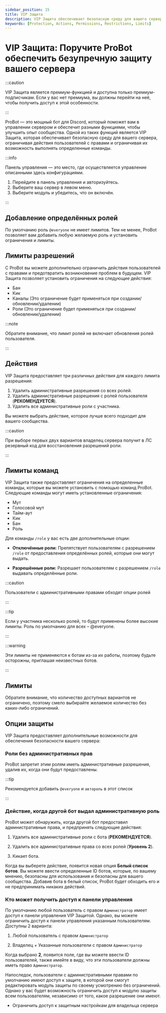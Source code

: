 ```yaml
---
sidebar_position: 15
title: VIP Защита
description: VIP Защита обеспечивает безопасную среду для вашего сервера, ограничивая действия пользователей с правами и ограничивая их возможность выполнять определенные команды и действия.
keywords: [Protection, Actions, Permissions, Restrictions, Limits]
---
```


# VIP Защита: Поручите ProBot обеспечить безупречную защиту вашего сервера

:::caution 

VIP Защита является премиум-функцией и доступна только премиум-подписчикам. Если у вас нет премиума, вы должны перейти на неё, чтобы получить доступ к этой особенности.

:::

ProBot — это мощный бот для Discord, который поможет вам в управлении сервером и обеспечит разными функциями, чтобы улучшить опыт сообщества. Одной из таких функций является VIP Защита, которая обеспечивает безопасную среду для вашего сервера, ограничивая действия пользователей с правами и ограничивая их возможность выполнять определенные команды.

:::info

Панель управления — это место, где осуществляется управление описанными здесь конфигурациями.

1. Перейдите в панель управления и авторизуйтесь. 
2. Выберите ваш сервер в левом меню.
3. Выберите модуль и убедитесь, что он включён. 

:::

## Добавление определённых ролей

По умолчанию роль `@everyone` не имеет лимитов. Тем не менее, ProBot позволяет вам добавить любую желаемую роль и установить ограничения и лимиты.

## Лимиты разрешений

С ProBot вы можете дополнительно ограничить действия пользователей с правами и предотвратить возникновение проблем в будущем. VIP Защита позволяет установить ограничения на следующие действия:

- Бан
- Кик
- Каналы (Это ограничение будет применяться при создании/обновлении/удалении) 
- Роли (Это ограничение будет применяться при создании/обновлении/удалении)

:::note 

Обратите внимание, что лимит ролей не включает обновления ролей пользователя.

:::

## Действия

VIP Защита предоставляет три различных действия для каждого лимита разрешения:

1. Удалить административные разрешения со всех ролей. 
2. Удалить административные разрешения с ролей пользователя (**РЕКОМЕНДУЕТСЯ**). 
3. Удалить все административные роли с участника. 

Вы можете выбрать действие, которое лучше всего подходит для вашего сообщества.

:::caution

При выборе первых двух вариантов владелец сервера получит в ЛС резервный код для восстановления разрешений роли.

:::

## Лимиты команд

VIP Защита также предоставляет ограничения на определенные команды, которые вы можете установить с помощью команд ProBot. Следующие команды могут иметь установленные ограничения:

- Мут
- Голосовой мут
- Тайм-аут
- Кик
- Бан
- Роль

Для команды `/role` у вас есть две дополнительные опции:

- **Отключённые роли:** Препятствует пользователям с разрешением `/role` от предоставления определённых ролей, которые они могут выдать.

- **Разрешённые роли:** Разрешает пользователям с разрешением `/role` выдавать определённые роли.

:::caution

Пользователи с административными правами обходят опции ролей

:::

:::tip

Если у участника несколько ролей, то будут применены более высокие лимиты. Роль по умолчанию для всех – @everyone.

:::

:::warning

Эти лимиты не применяются к ботам из-за их работы, поэтому будьте осторожны, приглашая неизвестных ботов.

:::

## Лимиты

Обратите внимание, что количество доступных вариантов не ограничено, поэтому смело выбирайте желаемое количество без каких-либо ограничений.

## Опции защиты

VIP Защита предоставляет дополнительные возможности для обеспечения безопасности вашего сервера:

### Роли без административных прав

ProBot запретит этим ролям иметь административные разрешения, удалив их, когда они будут предоставлены.

:::tip

Рекомендуется добавить `@everyone` и `автороль` в этот список

:::

### Действие, когда другой бот выдал административную роль

ProBot может обнаружить, когда другой бот предоставил административные права, и предпринять следующие действия:

1. Удалить все административные роли с бота (**РЕКОМЕНДУЕТСЯ**). 

2. Удалить все административные права со всех ролей (**Уровень 2**).

3. Кикает бота.

Когда вы выберете действие, появится новая опция **Белый список ботов**. Вы можете ввести определенные ID ботов, которые, по вашему мнению, безопасны для использования и безопасны для вашего сообщества. Добавив бота в белый список, ProBot будет обходить его и не предпринимать никаких действий.

### Кто может получить доступ к панели управления

По умолчанию любой пользователь с правом `Администратор` имеет доступ к панели управления VIP Защитой. Однако, вы можете ограничить доступ к панели управления указанным пользователям. Доступны 2 варианта:

1. Любой пользователь с правом `Администратор`

2. Владелец + Указанные пользователи с правом `Администратор`

Когда выбрано **2**, появится поле, где вы можете ввести ID пользователей, также имейте в виду, что эти пользователи должны иметь право `Администратор`.

Напоследок, пользователи с административными правами по умолчанию имеют доступ к защите, в которой они смогут редактировать модуль защиты по своему усмотрению без ограничений. Однако у вас будет возможность ограничить доступ к модулю защиты всем пользователям, независимо от того, какое разрешение они имеют. 

- Ограничить доступ к защитным настройкам для владельца сервера


